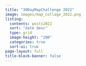 ```yaml
---
title: "30DayMapChallenge 2022"
image: images/map_collage_2022.png
listing: 
  contents: posts2022
  sort: "date desc"
  type: grid
  image-height: "200"
  categories: true
  sort-ui: true
page-layout: full
title-block-banner: false
---
```


